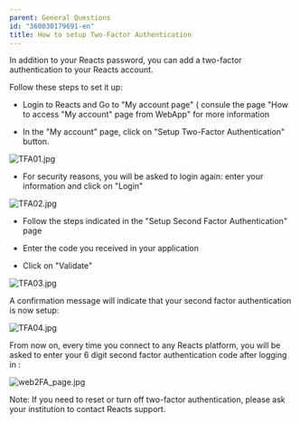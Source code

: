 ```yaml
---
parent: General Questions
id: "360030179691-en"
title: How to setup Two-Factor Authentication
---
```

In addition to your Reacts password, you can add a two-factor authentication to your Reacts account.

Follow these steps to set it up:

- Login to Reacts and Go to "My account page" ( consule the page "How to access "My account" page from WebApp" for more information

- In the "My account" page, click on "Setup Two-Factor Authentication" button.

![TFA01.jpg](@assets/attachments/TFA01.jpg)

- For security reasons, you will be asked to login again: enter your information and click on "Login"

![TFA02.jpg](@assets/attachments/TFA02.jpg)

- Follow the steps indicated in the "Setup Second Factor Authentication" page

- Enter the code you received in your application

- Click on "Validate"

![TFA03.jpg](@assets/attachments/TFA03.jpg)

A confirmation message will indicate that your second factor authentication is now setup:

![TFA04.jpg](@assets/attachments/TFA04.jpg)

From now on, every time you connect to any Reacts platform, you will be asked to enter your 6 digit second factor authentication code after logging in :

![web2FA_page.jpg](@assets/attachments/web2FA_page.jpg)

Note: If you need to reset or turn off two-factor authentication, please ask your institution to contact Reacts support.


